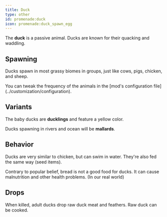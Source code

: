 ```yaml
---
title: Duck
type: other
id: promenade:duck
icon: promenade:duck_spawn_egg
---
```


<Asset width={1024} location="promenade:entity/duck" title="Ducks"/>

The **duck** is a passive animal. Ducks are known for their quacking and waddling.

## Spawning

Ducks spawn in most grassy biomes in groups, just like cows, pigs, chicken, and sheep.

<Callout>
    You can tweak the frequency of the animals in the [mod's configuration file](../customization/configuration).
</Callout>

## Variants

The baby ducks are **ducklings** and feature a yellow color.

Ducks spawning in rivers and ocean will be **mallards**.

## Behavior

Ducks are very similar to chicken, but can swim in water. They're also fed the same way (seed items).

<Callout variant="warning">
    Contrary to popular belief, bread is not a good food for ducks. It can cause malnutrition and other health problems.
    (In our real world)
</Callout>

## Drops

When killed, adult ducks drop raw duck meat and feathers. Raw duck can be cooked.

<Asset width={64} location="promenade:duck" title="Raw Duck"/>
<Asset width={64} location="promenade:cooked_duck" title="Cooked Duck"/>
